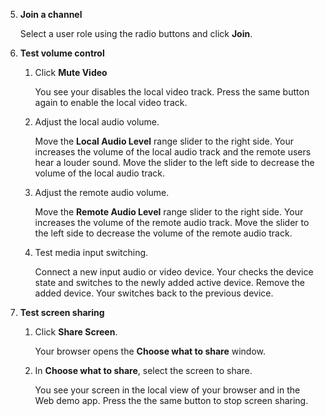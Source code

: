 <PlatformWrapper platform="web">

5. **Join a channel**

    Select a user role using the radio buttons and click **Join**.

1. **Test volume control**

    1. Click **Mute Video**

        You see your <Vpl k="CLIENT" /> disables the local video track. Press the same button again to enable the local video track.
    
    1. Adjust the local audio volume.

        Move the **Local Audio Level** range slider to the right side. Your <Vpl k="CLIENT" /> increases the volume of the local audio track and the remote users hear a louder sound. Move the slider to the left side to decrease the volume of the local audio track.

    1. Adjust the remote audio volume.

        Move the **Remote Audio Level** range slider to the right side. Your <Vpl k="CLIENT" /> increases the volume of the remote audio track. Move the slider to the left side to decrease the volume of the remote audio track. 

    1. Test media input switching.

        Connect a new input audio or video device. Your <Vpl k="CLIENT" /> checks the device state and switches to the newly added active device. Remove the added device. Your <Vpl k="CLIENT" /> switches back to the previous device. 

7. **Test screen sharing**

    1. Click **Share Screen**.

        Your browser opens the **Choose what to share** window.

    1. In **Choose what to share**, select the screen to share.

        You see your screen in the local view of your browser and in the Web demo app. Press the the same button to stop screen sharing.

</PlatformWrapper>
